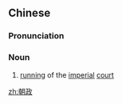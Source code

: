 ==Chinese==
{{zh-forms}}

===Pronunciation===
{{zh-pron
|m=cháozhèng
|c=ciu4 zing3
|cat=n
}}

===Noun===
{{zh-noun}}

# {{lb|zh|literary|historical}} [[running]] of the [[imperial]] [[court]]

[[zh:朝政]]
